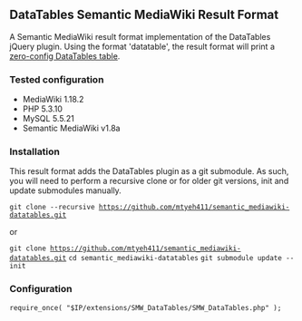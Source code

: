 == DataTables Semantic MediaWiki Result Format ==

A Semantic MediaWiki result format implementation of the DataTables jQuery plugin.  Using the format 'datatable', the result format will print a [http://www.datatables.net/release-datatables/examples/basic_init/zero_config.html zero-config DataTables table]. 

=== Tested configuration ===
* MediaWiki 1.18.2
* PHP 5.3.10
* MySQL 5.5.21
* Semantic MediaWiki v1.8a

=== Installation ===
This result format adds the DataTables plugin as a git submodule.  As such, you will need to perform a recursive clone or for older git versions, init and update submodules manually.

<code>
git clone --recursive https://github.com/mtyeh411/semantic_mediawiki-datatables.git
</code>

or

<code>
git clone https://github.com/mtyeh411/semantic_mediawiki-datatables.git
</code>
<code>
cd semantic_mediawiki-datatables
</code>
<code>
git submodule update --init
</code>


=== Configuration ===
<code>
require_once( "$IP/extensions/SMW_DataTables/SMW_DataTables.php" );
</code>
